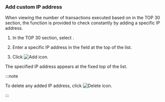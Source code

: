 ### Add custom IP address

When viewing the number of transactions executed based on <Cmdname sid="ip" className="uitext" /> in the <UI>TOP 30</UI> section, the function is provided to check constantly by adding a specific IP address.

1. In the <UI>TOP 30</UI> section, select <Cmdname sid="ip" className="uitext" />.

2. Enter a specific IP address in the field at the top of the list.

3. Click ![Add icon](/img/ico-add.svg).

   <ImgLang img='txmap-filter-ip-added.png' desc='IP' />

The specified IP address appears at the fixed top of the list.

:::note

To delete any added IP address, click ![Delete icon](/img/ico-trash.svg).

:::
